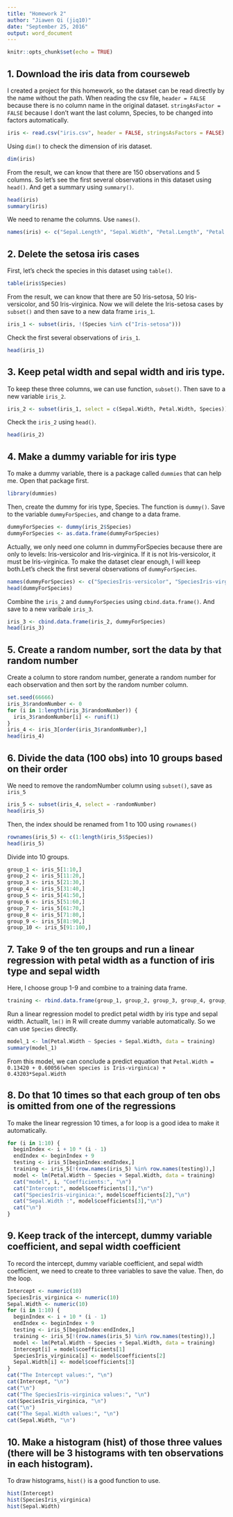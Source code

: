 ```yaml
---
title: "Homework 2"
author: "Jiawen Qi (jiq10)"
date: "September 25, 2016"
output: word_document
---
```


```r
knitr::opts_chunk$set(echo = TRUE)
```

## 1. Download the iris data from courseweb

I created a project for this homework, so the dataset can be read directly by the name without the path. When reading the csv file, `header = FALSE` because there is no column name in the original dataset. `stringAsFactor = FALSE` because I don't want the last column, Species, to be changed into factors automatically.

```r
iris <- read.csv("iris.csv", header = FALSE, stringsAsFactors = FALSE)
```

Using `dim()` to check the dimension of iris dataset.

```r
dim(iris)
```

From the result, we can know that there are 150 observations and 5 columns. So let's see the first several observations in this dataset using `head()`. And get a summary using `summary()`.

```r
head(iris)
summary(iris)
```

We need to rename the columns. Use `names()`.

```r
names(iris) <- c("Sepal.Length", "Sepal.Width", "Petal.Length", "Petal.Width", "Species")
```

## 2. Delete the setosa iris cases

First, let's check the species in this dataset using `table()`.

```r
table(iris$Species)
```

From the result, we can know that there are 50 Iris-setosa, 50 Iris-versicolor, and 50 Iris-virginica. Now we will delete the Iris-setosa cases by `subset()` and then save to a new data frame `iris_1`.

```r
iris_1 <- subset(iris, !(Species %in% c("Iris-setosa")))
```

Check the first several observations of `iris_1`.

```r
head(iris_1)
```

## 3. Keep petal width and sepal width and iris type.

To keep these three columns, we can use function, `subset()`. Then save to a new variable `iris_2`.

```r
iris_2 <- subset(iris_1, select = c(Sepal.Width, Petal.Width, Species))
```

Check the `iris_2` using `head()`.

```r
head(iris_2)
```

## 4. Make a dummy variable for iris type

To make a dummy variable, there is a package called `dummies` that can help me. Open that package first.

```r
library(dummies)
```

Then, create the dummy for iris type, Species. The function is `dummy()`. Save to the variable `dummyForSpecies`, and change to a data frame.

```r
dummyForSpecies <- dummy(iris_2$Species)
dummyForSpecies <- as.data.frame(dummyForSpecies)
```

Actually, we only need one column in dummyForSpecies because there are only to levels: Iris-versicolor and Iris-virginica. If it is not Iris-versicolor, it must be Iris-virginica. To make the dataset clear enough, I will keep both.Let's check the first several observations of `dummyForSpecies`.

```r
names(dummyForSpecies) <- c("SpeciesIris-versicolor", "SpeciesIris-virginica")
head(dummyForSpecies)
```

Combine the `iris_2` and `dummyForSpecies` using `cbind.data.frame()`. And save to a new varibale `iris_3`.

```r
iris_3 <- cbind.data.frame(iris_2, dummyForSpecies)
head(iris_3)
```

## 5. Create a random number, sort the data by that random number

Create a column to store random number, generate a random number for each observation and then sort by the random number column. 

```r
set.seed(66666)
iris_3$randomNumber <- 0
for (i in 1:length(iris_3$randomNumber)) {
  iris_3$randomNumber[i] <- runif(1)
}
iris_4 <- iris_3[order(iris_3$randomNumber),]
head(iris_4)
```

## 6.  Divide the data (100 obs) into 10 groups based on their order

We need to remove the randomNumber column using `subset()`, save as `iris_5`

```r
iris_5 <- subset(iris_4, select = -randomNumber)
head(iris_5)
```

Then, the index should be renamed from 1 to 100 using `rownames()`

```r
rownames(iris_5) <- c(1:length(iris_5$Species))
head(iris_5)
```

Divide into 10 groups.

```r
group_1 <- iris_5[1:10,]
group_2 <- iris_5[11:20,]
group_3 <- iris_5[21:30,]
group_4 <- iris_5[31:40,]
group_5 <- iris_5[41:50,]
group_6 <- iris_5[51:60,]
group_7 <- iris_5[61:70,]
group_8 <- iris_5[71:80,]
group_9 <- iris_5[81:90,]
group_10 <- iris_5[91:100,]
```

## 7. Take 9 of the ten groups and run a linear regression with petal width as a function of iris type and sepal width

Here, I choose group 1-9 and combine to a training data frame.

```r
training <- rbind.data.frame(group_1, group_2, group_3, group_4, group_5, group_6, group_7, group_8, group_9)
```

Run a linear regression model to predict petal width by iris type and sepal width. Actuallt, `lm()` in R will create dummy variable automatically. So we can use `Species` directly.

```r
model_1 <- lm(Petal.Width ~ Species + Sepal.Width, data = training)
summary(model_1)
```

From this model, we can conclude a predict equation that `Petal.Width = 0.13420 + 0.60056(when species is Iris-virginica) + 0.43203*Sepal.Width`

## 8. Do that 10 times so that each group of ten obs is omitted from one of the regressions

To make the linear regression 10 times, a for loop is a good idea to make it automatically.

```r
for (i in 1:10) {
  beginIndex <- i + 10 * (i - 1)
  endIndex <- beginIndex + 9
  testing <- iris_5[beginIndex:endIndex,]
  training <- iris_5[!(row.names(iris_5) %in% row.names(testing)),]
  model <- lm(Petal.Width ~ Species + Sepal.Width, data = training)
  cat("model", i, "Coefficients:", "\n")
  cat("Intercept:", model$coefficients[1],"\n")
  cat("SpeciesIris-virginica:", model$coefficients[2],"\n")
  cat("Sepal.Width :", model$coefficients[3],"\n")
  cat("\n")
}
```

## 9. Keep track of the intercept, dummy variable coefficient, and sepal width coefficient

To record the intercept, dummy variable coefficient, and sepal width coefficient, we need to create to three variables to save the value. Then, do the loop.

```r
Intercept <- numeric(10)
SpeciesIris_virginica <- numeric(10)
Sepal.Width <- numeric(10)
for (i in 1:10) {
  beginIndex <- i + 10 * (i - 1)
  endIndex <- beginIndex + 9
  testing <- iris_5[beginIndex:endIndex,]
  training <- iris_5[!(row.names(iris_5) %in% row.names(testing)),]
  model <- lm(Petal.Width ~ Species + Sepal.Width, data = training)
  Intercept[i] = model$coefficients[1]
  SpeciesIris_virginica[i] <- model$coefficients[2]
  Sepal.Width[i] <- model$coefficients[3]
}
cat("The Intercept values:", "\n")
cat(Intercept, "\n")
cat("\n")
cat("The SpeciesIris-virginica values:", "\n")
cat(SpeciesIris_virginica, "\n")
cat("\n")
cat("The Sepal.Width values:", "\n")
cat(Sepal.Width, "\n")
```

## 10. Make a histogram (hist) of those three values (there will be 3 histograms with ten observations in each histogram).

To draw histograms, `hist()` is a good function to use.

```r
hist(Intercept)
hist(SpeciesIris_virginica)
hist(Sepal.Width)
```
